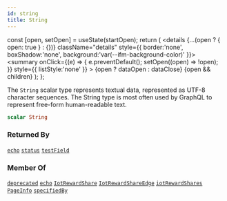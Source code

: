 ```yaml
---
id: string
title: String
---
```









  const [open, setOpen] = useState(startOpen);
  return (
    <details {...(open ? { open: true } : {})} className="details" style={{ border:'none', boxShadow:'none', background:'var(--ifm-background-color)' }}>
      <summary
        onClick={(e) => {
          e.preventDefault();
          setOpen((open) => !open);
        }}
        style={{ listStyle:'none' }}
      >
      {open ? dataOpen : dataClose}
      </summary>
      {open && children}
    </details>
  );
};








The `String` scalar type represents textual data, represented as UTF-8 character sequences. The String type is most often used by GraphQL to represent free-form human-readable text.


```graphql
scalar String
```








### Returned By

[`echo`](/schema/operations/queries/echo.mdx)  <Badge class="badge badge--secondary" text="query"/><Bullet />[`status`](/schema/operations/queries/status.mdx)  <Badge class="badge badge--secondary" text="query"/><Bullet />[`testField`](/schema/operations/mutations/test-field.mdx)  <Badge class="badge badge--secondary" text="mutation"/>

### Member Of

[`deprecated`](/schema/types/directives/deprecated.mdx)  <Badge class="badge badge--secondary" text="directive"/><Bullet />[`echo`](/schema/operations/queries/echo.mdx)  <Badge class="badge badge--secondary" text="query"/><Bullet />[`IotRewardShare`](/schema/types/objects/iot-reward-share.mdx)  <Badge class="badge badge--secondary" text="object"/><Bullet />[`IotRewardShareEdge`](/schema/types/objects/iot-reward-share-edge.mdx)  <Badge class="badge badge--secondary" text="object"/><Bullet />[`iotRewardShares`](/schema/operations/queries/iot-reward-shares.mdx)  <Badge class="badge badge--secondary" text="query"/><Bullet />[`PageInfo`](/schema/types/objects/page-info.mdx)  <Badge class="badge badge--secondary" text="object"/><Bullet />[`specifiedBy`](/schema/types/directives/specified-by.mdx)  <Badge class="badge badge--secondary" text="directive"/>

